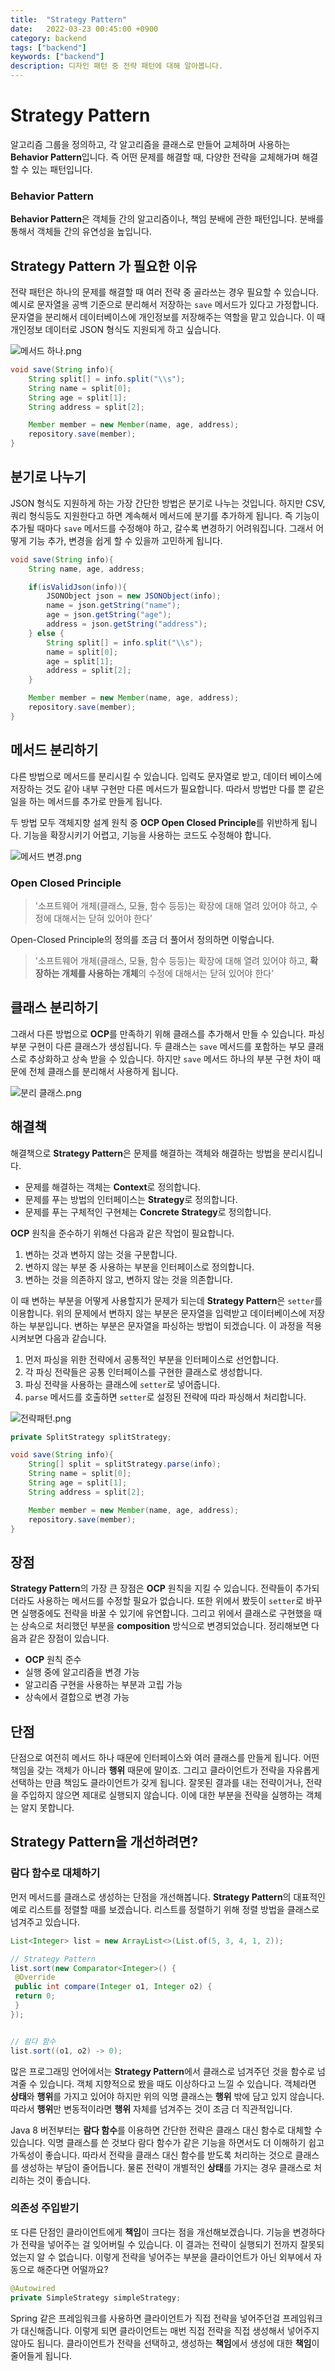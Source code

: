 ```yaml
---
title:  "Strategy Pattern"
date:   2022-03-23 00:45:00 +0900
category: backend
tags: ["backend"]
keywords: ["backend"]
description: 디자인 패턴 중 전략 패턴에 대해 알아봅니다.
---
```


# Strategy Pattern
알고리즘 그룹을 정의하고, 각 알고리즘을 클래스로 만들어 교체하며 사용하는 **Behavior Pattern**입니다.
즉 어떤 문제를 해결할 때, 다양한 전략을 교체해가며 해결할 수 있는 패턴입니다.

### Behavior Pattern
**Behavior Pattern**은 객체들 간의 알고리즘이나, 책임 분배에 관한 패턴입니다.
분배를 통해서 객체들 간의 유연성을 높입니다.

## Strategy Pattern 가 필요한 이유
전략 패턴은 하나의 문제를 해결할 때 여러 전략 중 골라쓰는 경우 필요할 수 있습니다.
예시로 문자열을 공백 기준으로 분리해서 저장하는 `save` 메서드가 있다고 가정합니다.
문자열을 분리해서 데이터베이스에 개인정보를 저장해주는 역할을 맡고 있습니다.
이 때 개인정보 데이터로 JSON 형식도 지원되게 하고 싶습니다.

![메서드 하나.png](/image/strategy/one.png)

```java
void save(String info){
	String split[] = info.split("\\s");
	String name = split[0];
	String age = split[1];
	String address = split[2];

	Member member = new Member(name, age, address);
	repository.save(member);
}
```

## 분기로 나누기
JSON 형식도 지원하게 하는 가장 간단한 방법은 분기로 나누는 것입니다.
하지만 CSV, 쿼리 형식등도 지원한다고 하면 계속해서 메서드에 분기를 추가하게 됩니다.
즉 기능이 추가될 때마다 `save` 메서드를 수정해야 하고, 갈수록 변경하기 어려워집니다.
그래서 어떻게 기능 추가, 변경을 쉽게 할 수 있을까 고민하게 됩니다.
```java
void save(String info){
	String name, age, address;

	if(isValidJson(info)){
		JSONObject json = new JSONObject(info);
		name = json.getString("name");
		age = json.getString("age");
		address = json.getString("address");
	} else {
		String split[] = info.split("\\s");
		name = split[0];
		age = split[1];
		address = split[2];
	}

	Member member = new Member(name, age, address);
	repository.save(member);
}
```

## 메서드 분리하기
다른 방법으로 메서드를 분리시킬 수 있습니다.
입력도 문자열로 받고, 데이터 베이스에 저장하는 것도 같아 내부 구현만 다른 메서드가 필요합니다.
따라서 방법만 다를 뿐 같은 일을 하는 메서드를 추가로 만들게 됩니다.

두 방법 모두 객체지향 설계 원칙 중 **OCP Open Closed Principle**를 위반하게 됩니다.
기능을 확장시키기 어렵고, 기능을 사용하는 코드도 수정해야 합니다.

![메서드 변경.png](/image/strategy/method.png)

### Open Closed Principle
> '소프트웨어 개체(클래스, 모듈, 함수 등등)는 확장에 대해 열려 있어야 하고,
> 수정에 대해서는 닫혀 있어야 한다’

Open-Closed Principle의 정의를 조금 더 풀어서 정의하면 이렇습니다.

> '소프트웨어 개체(클래스, 모듈, 함수 등등)는 확장에 대해 열려 있어야 하고,
**확장하는 개체를 사용하는 개체**의 수정에 대해서는 닫혀 있어야 한다’

## 클래스 분리하기
그래서 다른 방법으로 **OCP**를 만족하기 위해 클래스를 추가해서 만들 수 있습니다.
파싱 부분 구현이 다른 클래스가 생성됩니다.
두 클래스는 `save` 메서드를 포함하는 부모 클래스로 추상화하고 상속 받을 수 있습니다.
하지만 `save` 메서드 하나의 부분 구현 차이 때문에 전체 클래스를 분리해서 사용하게 됩니다.

![분리 클래스.png](/image/strategy/class.png)

## 해결책
해결책으로 **Strategy Pattern**은 문제를 해결하는 객체와 해결하는 방법을 분리시킵니다.
- 문제를 해결하는 객체는 **Context**로 정의합니다.
- 문제를 푸는 방법의 인터페이스는 **Strategy**로 정의합니다.
- 문제를 푸는 구체적인 구현체는 **Concrete Strategy**로 정의합니다.

**OCP** 원칙을 준수하기 위해선 다음과 같은 작업이 필요합니다.
1. 변하는 것과 변하지 않는 것을 구분합니다.
2. 변하지 않는 부분 중 사용하는 부분을 인터페이스로 정의합니다.
3. 변하는 것을 의존하지 않고, 변하지 않는 것을 의존합니다.

이 때 변하는 부분을 어떻게 사용할지가 문제가 되는데 **Strategy Pattern**은 `setter`를 이용합니다.
위의 문제에서 변하지 않는 부분은 문자열을 입력받고 데이터베이스에 저장하는 부분입니다.
변하는 부분은 문자열을 파싱하는 방법이 되겠습니다.
이 과정을 적용시켜보면 다음과 같습니다.



1. 먼저 파싱을 위한 전략에서 공통적인 부분을 인터페이스로 선언합니다.
2. 각 파싱 전략들은 공통 인터페이스를 구현한 클래스로 생성합니다.
3. 파싱 전략을 사용하는 클래스에 `setter`로 넣어줍니다.
4. `parse` 메서드를 호출하면 `setter`로 설정된 전략에 따라 파싱해서 처리합니다.

![전략패턴.png](/image/strategy/pattern.png)
```java
private SplitStrategy splitStrategy;

void save(String info){
    String[] split = splitStrategy.parse(info);
    String name = split[0];
    String age = split[1];
    String address = split[2];

    Member member = new Member(name, age, address);
    repository.save(member);
}
```

## 장점
**Strategy Pattern**의 가장 큰 장점은 **OCP** 원칙을 지킬 수 있습니다.
전략들이 추가되더라도 사용하는 메서드를 수정할 필요가 없습니다.
또한 위에서 봤듯이 `setter`로 바꾸면 실행중에도 전략을 바꿀 수 있기에 유연합니다.
그리고 위에서 클래스로 구현했을 때는 상속으로 처리했던 부분을 **composition** 방식으로 변경되었습니다. 정리해보면 다음과 같은 장점이 있습니다.
- **OCP** 원칙 준수
- 실행 중에 알고리즘을 변경 가능
- 알고리즘 구현을 사용하는 부분과 고립 가능
- 상속에서 결합으로 변경 가능

## 단점
단점으로 여전히 메서드 하나 때문에 인터페이스와 여러 클래스를 만들게 됩니다.
어떤 책임을 갖는 객체가 아니라 **행위** 때문에 말이죠.
그리고 클라이언트가 전략을 자유롭게 선택하는 만큼 책임도 클라이언트가 갖게 됩니다.
잘못된 결과를 내는 전략이거나, 전략을 주입하지 않으면 제대로 실행되지 않습니다.
이에 대한 부분을 전략을 실행하는 객체는 알지 못합니다.

## Strategy Pattern을 개선하려면?

### 람다 함수로 대체하기
먼저 메서드를 클래스로 생성하는 단점을 개선해봅니다.
**Strategy Pattern**의 대표적인 예로 리스트를 정렬할 때를 보겠습니다.
리스트를 정렬하기 위해 정렬 방법을 클래스로 넘겨주고 있습니다.
```java
List<Integer> list = new ArrayList<>(List.of(5, 3, 4, 1, 2));

// Strategy Pattern
list.sort(new Comparator<Integer>() {
 @Override
 public int compare(Integer o1, Integer o2) {
 return 0;
 }
});


// 람다 함수
list.sort((o1, o2) -> 0);

```

많은 프로그래밍 언어에서는 **Strategy Pattern**에서 클래스로 넘겨주던 것을 함수로 넘겨줄 수 있습니다.
객체 지향적으로 봤을 때도 이상하다고 느낄 수 있습니다.
객체라면 **상태**와 **행위**를 가지고 있어야 하지만 위의 익명 클래스는 **행위** 밖에 담고 있지 않습니다.
따라서 **행위**만 변동적이라면 **행위** 자체를 넘겨주는 것이 조금 더 직관적입니다.

Java 8 버전부터는 **람다 함수**를 이용하면 간단한 전략은 클래스 대신 함수로 대체할 수 있습니다.
익명 클래스를 쓴 것보다 람다 함수가 같은 기능을 하면서도 더 이해하기 쉽고 가독성이 좋습니다.
따라서 전략을 클래스 대신 함수를 받도록 처리하는 것으로 클래스를 생성하는 부담이 줄어듭니다.
물론 전략이 개별적인 **상태**를 가지는 경우 클래스로 처리하는 것이 좋습니다.

### 의존성 주입받기
또 다른 단점인 클라이언트에게 **책임**이 크다는 점을 개선해보겠습니다.
기능을 변경하다가 전략을 넣어주는 걸 잊어버릴 수 있습니다.
이 결과는 전략이 실행되기 전까지 잘못되었는지 알 수 없습니다.
이렇게 전략을 넣어주는 부분을 클라이언트가 아닌 외부에서 자동으로 해준다면 어떨까요?

```java
@Autowired
private SimpleStrategy simpleStrategy;
```

Spring 같은 프레임워크를 사용하면 클라이언트가 직접 전략을 넣어주던걸 프레임워크가 대신해줍니다.
이렇게 되면 클라이언트는 매번 직접 전략을 직접 생성해서 넣어주지 않아도 됩니다.
클라이언트가 전략을 선택하고, 생성하는 **책임**에서 생성에 대한 **책임**이 줄어들게 됩니다.